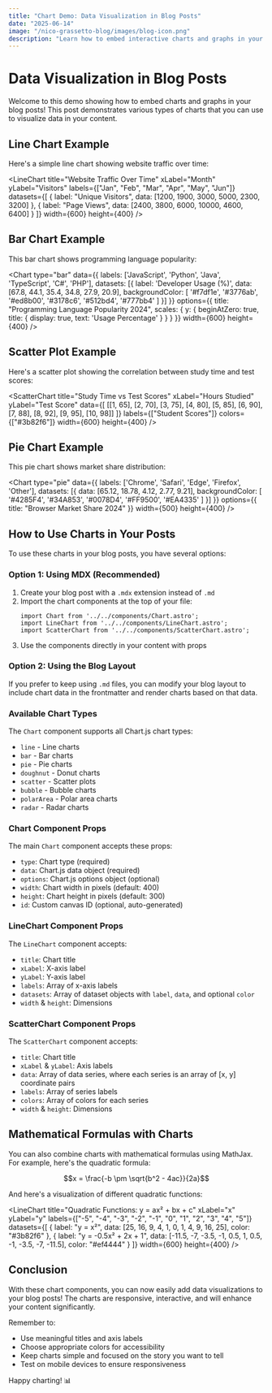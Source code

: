 ```yaml
---
title: "Chart Demo: Data Visualization in Blog Posts"
date: "2025-06-14"
image: "/nico-grassetto-blog/images/blog-icon.png"
description: "Learn how to embed interactive charts and graphs in your blog posts using Chart.js and Astro components"
---
```



# Data Visualization in Blog Posts

Welcome to this demo showing how to embed charts and graphs in your blog posts! This post demonstrates various types of charts that you can use to visualize data in your content.

## Line Chart Example

Here's a simple line chart showing website traffic over time:

<LineChart 
  title="Website Traffic Over Time"
  xLabel="Month"
  yLabel="Visitors"
  labels={["Jan", "Feb", "Mar", "Apr", "May", "Jun"]}
  datasets={[
    {
      label: "Unique Visitors",
      data: [1200, 1900, 3000, 5000, 2300, 3200]
    },
    {
      label: "Page Views", 
      data: [2400, 3800, 6000, 10000, 4600, 6400]
    }
  ]}
  width={600}
  height={400}
/>

## Bar Chart Example

This bar chart shows programming language popularity:

<Chart 
  type="bar"
  data={{
    labels: ['JavaScript', 'Python', 'Java', 'TypeScript', 'C#', 'PHP'],
    datasets: [{
      label: 'Developer Usage (%)',
      data: [67.8, 44.1, 35.4, 34.8, 27.9, 20.9],
      backgroundColor: [
        '#f7df1e',
        '#3776ab', 
        '#ed8b00',
        '#3178c6',
        '#512bd4',
        '#777bb4'
      ]
    }]
  }}
  options={{
    title: "Programming Language Popularity 2024",
    scales: {
      y: {
        beginAtZero: true,
        title: {
          display: true,
          text: 'Usage Percentage'
        }
      }
    }
  }}
  width={600}
  height={400}
/>

## Scatter Plot Example

Here's a scatter plot showing the correlation between study time and test scores:

<ScatterChart 
  title="Study Time vs Test Scores"
  xLabel="Hours Studied"
  yLabel="Test Score"
  data={[
    [[1, 65], [2, 70], [3, 75], [4, 80], [5, 85], [6, 90], [7, 88], [8, 92], [9, 95], [10, 98]]
  ]}
  labels={["Student Scores"]}
  colors={["#3b82f6"]}
  width={600}
  height={400}
/>

## Pie Chart Example

This pie chart shows market share distribution:

<Chart 
  type="pie"
  data={{
    labels: ['Chrome', 'Safari', 'Edge', 'Firefox', 'Other'],
    datasets: [{
      data: [65.12, 18.78, 4.12, 2.77, 9.21],
      backgroundColor: [
        '#4285F4',
        '#34A853', 
        '#0078D4',
        '#FF9500',
        '#EA4335'
      ]
    }]
  }}
  options={{
    title: "Browser Market Share 2024"
  }}
  width={500}
  height={400}
/>

## How to Use Charts in Your Posts

To use these charts in your blog posts, you have several options:

### Option 1: Using MDX (Recommended)

1. Create your blog post with a `.mdx` extension instead of `.md`
2. Import the chart components at the top of your file:
   ```mdx
   import Chart from '../../components/Chart.astro';
   import LineChart from '../../components/LineChart.astro';
   import ScatterChart from '../../components/ScatterChart.astro';
   ```
3. Use the components directly in your content with props

### Option 2: Using the Blog Layout

If you prefer to keep using `.md` files, you can modify your blog layout to include chart data in the frontmatter and render charts based on that data.

### Available Chart Types

The `Chart` component supports all Chart.js chart types:
- `line` - Line charts
- `bar` - Bar charts  
- `pie` - Pie charts
- `doughnut` - Donut charts
- `scatter` - Scatter plots
- `bubble` - Bubble charts
- `polarArea` - Polar area charts
- `radar` - Radar charts

### Chart Component Props

The main `Chart` component accepts these props:

- `type`: Chart type (required)
- `data`: Chart.js data object (required)
- `options`: Chart.js options object (optional)
- `width`: Chart width in pixels (default: 400)
- `height`: Chart height in pixels (default: 300)
- `id`: Custom canvas ID (optional, auto-generated)

### LineChart Component Props

The `LineChart` component accepts:

- `title`: Chart title
- `xLabel`: X-axis label  
- `yLabel`: Y-axis label
- `labels`: Array of x-axis labels
- `datasets`: Array of dataset objects with `label`, `data`, and optional `color`
- `width` & `height`: Dimensions

### ScatterChart Component Props

The `ScatterChart` component accepts:

- `title`: Chart title
- `xLabel` & `yLabel`: Axis labels
- `data`: Array of data series, where each series is an array of [x, y] coordinate pairs
- `labels`: Array of series labels
- `colors`: Array of colors for each series
- `width` & `height`: Dimensions

## Mathematical Formulas with Charts

You can also combine charts with mathematical formulas using MathJax. For example, here's the quadratic formula:

$$x = \frac{-b \pm \sqrt{b^2 - 4ac}}{2a}$$

And here's a visualization of different quadratic functions:

<LineChart 
  title="Quadratic Functions: y = ax² + bx + c"
  xLabel="x"
  yLabel="y"
  labels={["-5", "-4", "-3", "-2", "-1", "0", "1", "2", "3", "4", "5"]}
  datasets={[
    {
      label: "y = x²",
      data: [25, 16, 9, 4, 1, 0, 1, 4, 9, 16, 25],
      color: "#3b82f6"
    },
    {
      label: "y = -0.5x² + 2x + 1",
      data: [-11.5, -7, -3.5, -1, 0.5, 1, 0.5, -1, -3.5, -7, -11.5],
      color: "#ef4444"
    }
  ]}
  width={600}
  height={400}
/>

## Conclusion

With these chart components, you can now easily add data visualizations to your blog posts! The charts are responsive, interactive, and will enhance your content significantly.

Remember to:
- Use meaningful titles and axis labels
- Choose appropriate colors for accessibility
- Keep charts simple and focused on the story you want to tell
- Test on mobile devices to ensure responsiveness

Happy charting! 📊
